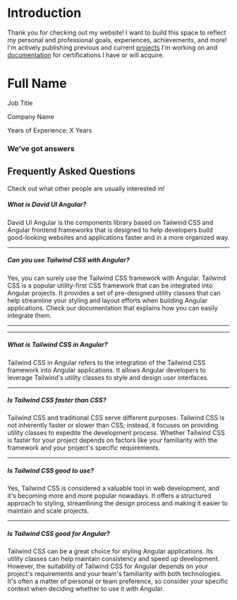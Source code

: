 
# Introduction
Thank you for checking out my website! I want to build this space to reflect my personal and professional goals, experiences, achievements, and more! I'm actively publishing previous and current [projects](/projects) I'm working on and [documentation](/posts) for certifications I have or will acquire.


<div className="flex flex-col items-center justify-center h-20vh space-y-2 mb-8">
  <h1 className="text-4xl font-bold text-gray-800">
    Full Name
  </h1>
  <p className="text-2xl font-medium text-gray-600">
    Job Title
  </p>
  <p className="text-xl text-blue-500">
    Company Name
  </p>
  <p className="text-lg text-blue-400">
    Years of Experience: X Years
  </p>
</div>




<div class="flex min-h-screen items-center justify-center">
    <section  class="px-40">
        <div  class="mb-24 text-center">
            <h3  class="block antialiased font-sans font-semibold relative mb-5 mt-10 text-center text-2xl leading-tight tracking-normal text-black"> We’ve got answers </h3>
            <h1  class="block antialiased font-sans relative my-5 text-center text-4xl font-bold leading-tight tracking-normal text-black md:text-5xl"> Frequently Asked Questions </h1>
            <p  class="block antialiased font-sans relative my-5 mx-auto text-center text-lg font-normal leading-relaxed tracking-normal text-gray-600 md:text-xl lg:max-w-4xl"> Check out what other people are usually interested in! </p>
        </div>
        <div  class="grid grid-cols-12 ">
            <div  class="col-span-12 lg:col-start-4 lg:col-span-6">
            <h5  class="block antialiased tracking-normal font-sans text-xl leading-snug text-inherit mt-6 mb-1 font-semibold !text-black"> What is David UI Angular? </h5>
            <div  class="block antialiased font-sans text-base leading-relaxed mb-4 font-normal text-gray-600"> David UI Angular is the components library based on Tailwind CSS and Angular frontend frameworks that is designed to help developers build good-looking websites and applications faster and in a more organized way. </div>
            <hr  class="my-6 border-blue-gray-50">
            <h5  class="block antialiased tracking-normal font-sans text-xl leading-snug text-inherit mt-6 mb-1 font-semibold !text-black"> Can you use Tailwind CSS with Angular? </h5>
            <div  class="block antialiased font-sans text-base leading-relaxed mb-4 font-normal text-gray-600"> Yes, you can surely use the Tailwind CSS framework with Angular. Tailwind CSS is a popular utility-first CSS framework that can be integrated into Angular projects. It provides a set of pre-designed utility classes that can help streamline your styling and layout efforts when building Angular applications. Check our documentation that explains how you can easily integrate them. </div>
            <hr  class="my-6 border-blue-gray-50">
            <hr  class="my-6 border-blue-gray-50">
            <h5  class="block antialiased tracking-normal font-sans text-xl leading-snug text-inherit mt-6 mb-1 font-semibold !text-black"> What is Tailwind CSS in Angular? </h5>
            <div  class="block antialiased font-sans text-base leading-relaxed mb-4 font-normal text-gray-600"> Tailwind CSS in Angular refers to the integration of the Tailwind CSS framework into Angular applications. It allows Angular developers to leverage Tailwind's utility classes to style and design user interfaces. </div>
            <hr  class="my-6 border-blue-gray-50">
            <h5  class="block antialiased tracking-normal font-sans text-xl leading-snug text-inherit mt-6 mb-1 font-semibold !text-black"> Is Tailwind CSS faster than CSS? </h5>
            <div  class="block antialiased font-sans text-base leading-relaxed mb-4 font-normal text-gray-600"> Tailwind CSS and traditional CSS serve different purposes. Tailwind CSS is not inherently faster or slower than CSS; instead, it focuses on providing utility classes to expedite the development process. Whether Tailwind CSS is faster for your project depends on factors like your familiarity with the framework and your project's specific requirements. </div>
            <hr  class="my-6 border-blue-gray-50">
            <h5  class="block antialiased tracking-normal font-sans text-xl leading-snug text-inherit mt-6 mb-1 font-semibold !text-black"> Is Tailwind CSS good to use? </h5>
            <div  class="block antialiased font-sans text-base leading-relaxed mb-4 font-normal text-gray-600"> Yes, Tailwind CSS is considered a valuable tool in web development, and it's becoming more and more popular nowadays. It offers a structured approach to styling, streamlining the design process and making it easier to maintain and scale projects. </div>
            <hr  class="my-6 border-blue-gray-50">
            <h5  class="block antialiased tracking-normal font-sans text-xl leading-snug text-inherit mt-6 mb-1 font-semibold !text-black"> Is Tailwind CSS good for Angular? </h5>
            <div  class="block antialiased font-sans text-base leading-relaxed mb-4 font-normal text-gray-600"> Tailwind CSS can be a great choice for styling Angular applications. Its utility classes can help maintain consistency and speed up development. However, the suitability of Tailwind CSS for Angular depends on your project's requirements and your team's familiarity with both technologies. It's often a matter of personal or team preference, so consider your specific context when deciding whether to use it with Angular. </div>
            </div>
        </div>
        </div>
    </section>
    
</div>